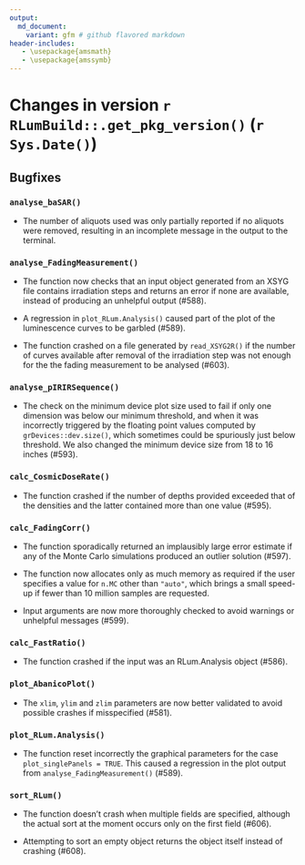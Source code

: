 ```yaml
---
output:
  md_document:
    variant: gfm # github flavored markdown
header-includes:
   - \usepackage{amsmath}
   - \usepackage{amssymb}
---
```

<!-- NEWS.md was auto-generated by NEWS.Rmd. Please DO NOT edit by hand!-->

# Changes in version `r RLumBuild::.get_pkg_version()` (`r Sys.Date()`)

## Bugfixes

### `analyse_baSAR()`

* The number of aliquots used was only partially reported if no aliquots were
removed, resulting in an incomplete message in the output to the terminal.

### `analyse_FadingMeasurement()`

* The function now checks that an input object generated from an XSYG file
contains irradiation steps and returns an error if none are available,
instead of producing an unhelpful output (#588).

* A regression in `plot_RLum.Analysis()` caused part of the plot of the
luminescence curves to be garbled (#589).

* The function crashed on a file generated by `read_XSYG2R()` if the number
of curves available after removal of the irradiation step was not enough for
the the fading measurement to be analysed (#603).

### `analyse_pIRIRSequence()`

* The check on the minimum device plot size used to fail if only one
dimension was below our minimum threshold, and when it was incorrectly
triggered by the floating point values computed by `grDevices::dev.size()`,
which sometimes could be spuriously just below threshold. We also changed
the minimum device size from 18 to 16 inches (#593).

### `calc_CosmicDoseRate()`

* The function crashed if the number of depths provided exceeded that of the
densities and the latter contained more than one value (#595).

### `calc_FadingCorr()`

* The function sporadically returned an implausibly large error estimate if
any of the Monte Carlo simulations produced an outlier solution (#597).

* The function now allocates only as much memory as required if the user
specifies a value for `n.MC` other than `"auto"`, which brings a small
speed-up if fewer than 10 million samples are requested.

* Input arguments are now more thoroughly checked to avoid warnings or
unhelpful messages (#599).

### `calc_FastRatio()`

* The function crashed if the input was an RLum.Analysis object (#586).

### `plot_AbanicoPlot()`

* The `xlim`, `ylim` and `zlim` parameters are now better validated to avoid
possible crashes if misspecified (#581).

### `plot_RLum.Analysis()`

* The function reset incorrectly the graphical parameters for the case
`plot_singlePanels = TRUE`. This caused a regression in the plot output
from `analyse_FadingMeasurement()` (#589).

### `sort_RLum()`

* The function doesn't crash when multiple fields are specified, although
the actual sort at the moment occurs only on the first field (#606).

* Attempting to sort an empty object returns the object itself instead of
crashing (#608).
